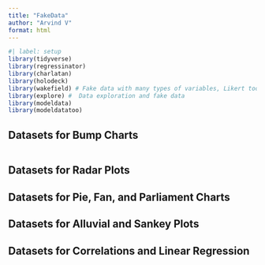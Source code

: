 ```yaml
---
title: "FakeData"
author: "Arvind V"
format: html
---
```


```r
#| label: setup
library(tidyverse)
library(regressinator)
library(charlatan)
library(holodeck)
library(wakefield) # Fake data with many types of variables, Likert too!
library(explore) #  Data exploration and fake data
library(modeldata)
library(modeldatatoo)
```
## Datasets for Bump Charts
```r

```



## Datasets for Radar Plots



## Datasets for Pie, Fan, and Parliament Charts



## Datasets for Alluvial and Sankey Plots



## Datasets for Correlations and Linear Regression
